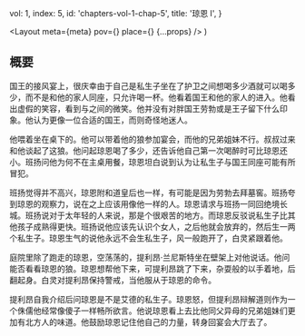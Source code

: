 
  vol: 1,
  index: 5,
  id: 'chapters-vol-1-chap-5',
  title: '琼恩 I',
}

  <Layout
    meta={meta}
    pov={<WikiLink name="琼恩·雪诺" />}
    place={<WikiLink name="临冬城" />}
    {...props}
  />
)

## 概要

国王<WikiLink name="劳勃" />的接风宴上，<WikiLink name="琼恩" />很庆幸由于自己是私生子坐在了护卫之间想喝多少酒就可以喝多少，而不是和他的家人同座，只允许喝一杯。他看着国王和他的家人的进入。他看出<WikiLink name="瑟曦" />虚假的笑容，看到<WikiLink name="弥赛菈" />与<WikiLink name="罗柏" />之间的微笑。他并没有对胖国王劳勃或是王子<WikiLink name="乔佛里" />留下什么印象。他认为<WikiLink name="詹姆·兰尼斯特" />更像一位合适的国王，而<WikiLink name="提利昂" />则奇怪地迷人。

他喂着坐在桌下的<WikiLink name="白灵" />。他可以带着他的狼参加宴会，而他的兄弟姐妹不行。叔叔<WikiLink name="班扬" linkName="班扬·史塔克" />过来和他谈起了这狼。他问起琼恩喝了多少，还告诉他自己第一次喝醉时可比琼恩还小。班扬问他为何不在主桌用餐，琼恩坦白说到<WikiLink name="凯特琳" />认为让私生子与国王同座可能有所冒犯。

<Illustration
  width="40vw"
  src="https://awoiaf.westeros.org/images/a/ad/Benjenstark_1200_tizianobaracchi_by_thaldir-d90a4zf.jpg"
  desc="守夜人班扬·史塔克"
/>

班扬觉得<WikiLink name="艾德" />并不高兴，琼恩附和道皇后也一样，有可能是因为劳勃去拜墓窖。班扬夸到琼恩的观察力，说在<WikiLink name="长城" />之上应该用像他一样的人。琼恩请求与班扬一同回绝境长城。班扬说对于太年轻的人来说，那是个很艰苦的地方。而琼恩反驳说私生子比其他孩子成熟得更快。班扬说他应该先认识个女人，之后他就会放弃的，然后生一两个私生子。琼恩生气的说他永远不会生私生子，风一般跑开了，白灵紧跟着他。

庭院里除了跑走的琼恩，空荡荡的，提利昂·兰尼斯特坐在壁架上对他说话。他问能否看看琼恩的狼。琼恩想帮他下来，可提利昂跳了下来，杂耍般的以手着地，后翻起身。白灵对提利昂保持警戒，当他服从于琼恩的命令。

提利昂自我介绍后问琼恩是不是艾德的私生子。琼恩怒，但提利昂辩解道则作为一个侏儒他经常像傻子一样畅所欲言。他说琼恩看上去比他同父异母的兄弟姐妹们更加有北方人的味道。他鼓励琼恩记住他自己的力量，转身回宴会大厅去了。

<Illustration
  width="20vw"
  src="https://awoiaf.westeros.org/images/thumb/9/91/Sardag_jon_snow.jpg/300px-Sardag_jon_snow.jpg"
  desc="临冬城的琼恩"
/>
